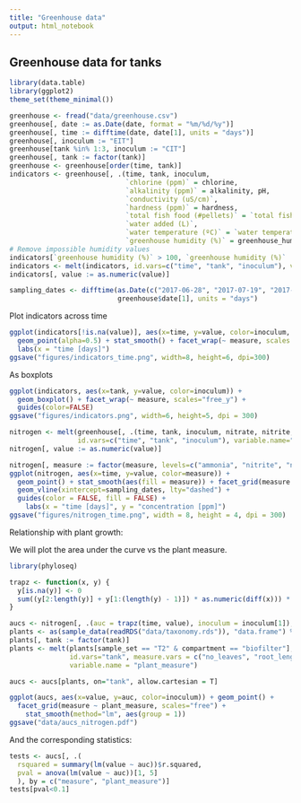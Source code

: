 ```yaml
---
title: "Greenhouse data"
output: html_notebook
---
```


## Greenhouse data for tanks

```r
library(data.table)
library(ggplot2)
theme_set(theme_minimal())

greenhouse <- fread("data/greenhouse.csv")
greenhouse[, date := as.Date(date, format = "%m/%d/%y")]
greenhouse[, time := difftime(date, date[1], units = "days")]
greenhouse[, inoculum := "EIT"]
greenhouse[tank %in% 1:3, inoculum := "CIT"]
greenhouse[, tank := factor(tank)]
greenhouse <- greenhouse[order(time, tank)]
indicators <- greenhouse[, .(time, tank, inoculum, 
                             `chlorine (ppm)` = chlorine, 
                             `alkalinity (ppm)` = alkalinity, pH, 
                             `conductivity (uS/cm)`, 
                             `hardness (ppm)` = hardness, 
                             `total fish food (#pellets)` = `total fish food`, 
                             `water added (L)`, 
                             `water temperature (ºC)` = `water temperature`, 
                             `greenhouse humidity (%)` = greenhouse_humidity)]
# Remove impossible humidity values
indicators[`greenhouse humidity (%)` > 100, `greenhouse humidity (%)` := NA]
indicators <- melt(indicators, id.vars=c("time", "tank", "inoculum"), variable.name="measure")
indicators[, value := as.numeric(value)]

sampling_dates <- difftime(as.Date(c("2017-06-28", "2017-07-19", "2017-08-28")),
                           greenhouse$date[1], units = "days")
```

Plot indicators across time

```r
ggplot(indicators[!is.na(value)], aes(x=time, y=value, color=inoculum, fill = inoculum, group=inoculum)) + 
  geom_point(alpha=0.5) + stat_smooth() + facet_wrap(~ measure, scales = "free_y") +
  labs(x = "time [days]")
ggsave("figures/indicators_time.png", width=8, height=6, dpi=300)
```


As boxplots

```r
ggplot(indicators, aes(x=tank, y=value, color=inoculum)) + 
  geom_boxplot() + facet_wrap(~ measure, scales="free_y") + 
  guides(color=FALSE)
ggsave("figures/indicators.png", width=6, height=5, dpi = 300)
```

```r
nitrogen <- melt(greenhouse[, .(time, tank, inoculum, nitrate, nitrite, ammonia)],
                 id.vars=c("time", "tank", "inoculum"), variable.name="measure")
nitrogen[, value := as.numeric(value)]
```

```r
nitrogen[, measure := factor(measure, levels=c("ammonia", "nitrite", "nitrate"))]
ggplot(nitrogen, aes(x=time, y=value, color=measure)) + 
  geom_point() + stat_smooth(aes(fill = measure)) + facet_grid(measure ~ tank, scales="free_y") +
  geom_vline(xintercept=sampling_dates, lty="dashed") +
  guides(color = FALSE, fill = FALSE) +
    labs(x = "time [days]", y = "concentration [ppm]")
ggsave("figures/nitrogen_time.png", width = 8, height = 4, dpi = 300)
```

Relationship with plant growth:

We will plot the area under the curve vs the plant measure.

```r
library(phyloseq)

trapz <- function(x, y) {
  y[is.na(y)] <- 0
  sum((y[2:length(y)] + y[1:(length(y) - 1)]) * as.numeric(diff(x))) * 0.5
}

aucs <- nitrogen[, .(auc = trapz(time, value), inoculum = inoculum[1]), by=c("measure", "tank")]
plants <- as(sample_data(readRDS("data/taxonomy.rds")), "data.frame") %>% setDT()
plants[, tank := factor(tank)]
plants <- melt(plants[sample_set == "T2" & compartment == "biofilter"], 
               id.vars="tank", measure.vars = c("no_leaves", "root_length", "height", "dead_fish"), 
               variable.name = "plant_measure")

aucs <- aucs[plants, on="tank", allow.cartesian = T]

ggplot(aucs, aes(x=value, y=auc, color=inoculum)) + geom_point() + 
  facet_grid(measure ~ plant_measure, scales="free") +
    stat_smooth(method="lm", aes(group = 1))
ggsave("data/aucs_nitrogen.pdf")
```

And the corresponding statistics:

```r
tests <- aucs[, .(
  rsquared = summary(lm(value ~ auc))$r.squared,
  pval = anova(lm(value ~ auc))[1, 5]
  ), by = c("measure", "plant_measure")]
tests[pval<0.1]
```